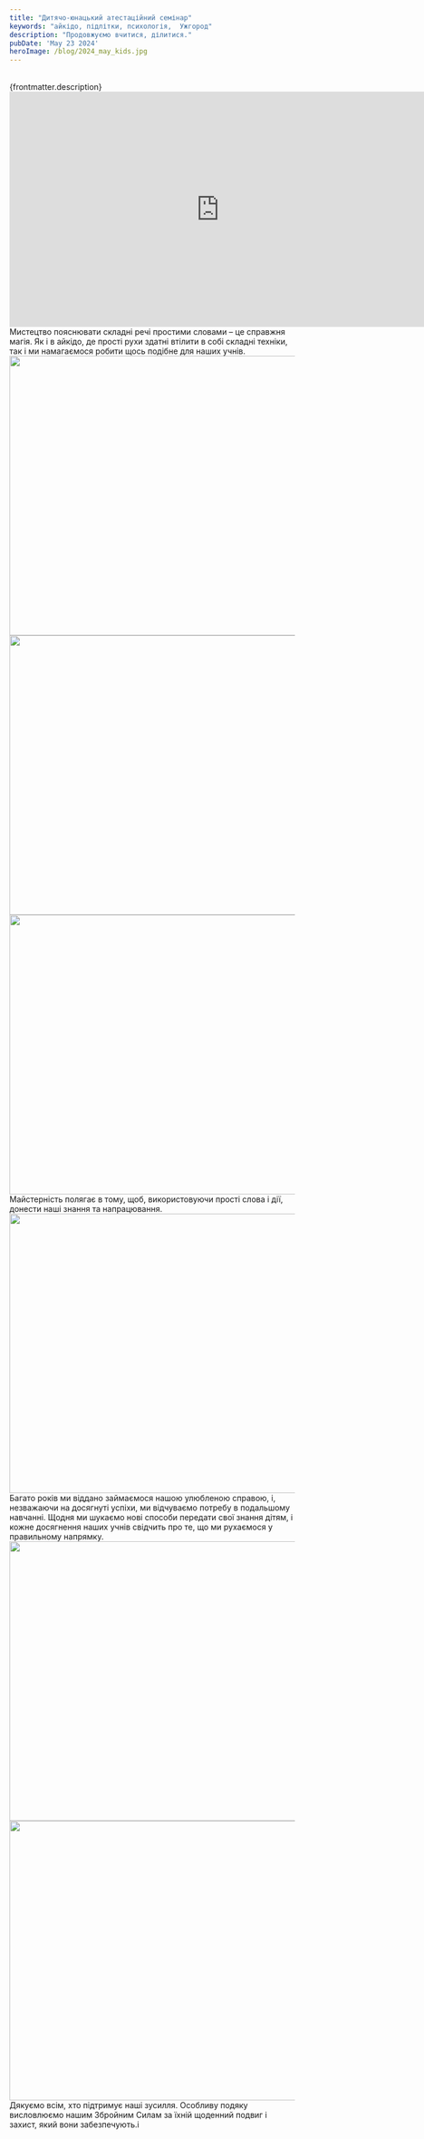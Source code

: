 ```yaml
---
title: "Дитячо-юнацький атестаційний семінар"
keywords: "айкідо, підлітки, психологія,  Ужгород"
description: "Продовжуємо вчитися, ділитися."
pubDate: 'May 23 2024'
heroImage: /blog/2024_may_kids.jpg
---
```

<br/>
{frontmatter.description}
<br/>
<iframe class="centered" width="740" height="415" src="https://www.youtube.com/embed/VnTEHkz5FaE" frameborder="0" allowfullscreen></iframe>
<br/>
Мистецтво пояснювати складні речі простими словами – це справжня магія. Як і в айкідо, де прості рухи здатні втілити в собі складні техніки, 
так і ми намагаємося робити щось подібне для наших учнів. 
<br/>
<img class="centered" src="/blog/2024_may_kids_1.jpg" width="741" height="493" alt="" title=""/>
<br/>
<img class="centered" src="/blog/2024_may_kids_2.jpg" width="741" height="493" alt="" title=""/>
<br/>
<img class="centered" src="/blog/2024_may_kids_3.jpg" width="741" height="493" alt="" title=""/>
<br/>
Майстерність полягає в тому, щоб, використовуючи прості слова і дії, донести наші знання та напрацювання.<img class="centered" src="/blog/2024_may_kids_4.jpg" width="741" height="493" alt="" title=""/>
<br/>
Багато років ми віддано займаємося нашою улюбленою справою, і, незважаючи на досягнуті успіхи, ми відчуваємо потребу в подальшому навчанні. 
Щодня ми шукаємо нові способи передати свої знання дітям, і кожне досягнення наших учнів свідчить про те, що ми рухаємося у правильному напрямку.<img class="centered" src="/blog/2024_may_kids_5.jpg" width="741" height="493" alt="" title=""/>
<br/>
<img class="centered" src="/blog/2024_may_kids_6.jpg" width="741" height="493" alt="" title=""/>
<br/>
Дякуємо всім, хто підтримує наші зусилля. Особливу подяку висловлюємо нашим Збройним Силам за їхній щоденний подвиг і захист, який вони забезпечують.і
<br/>